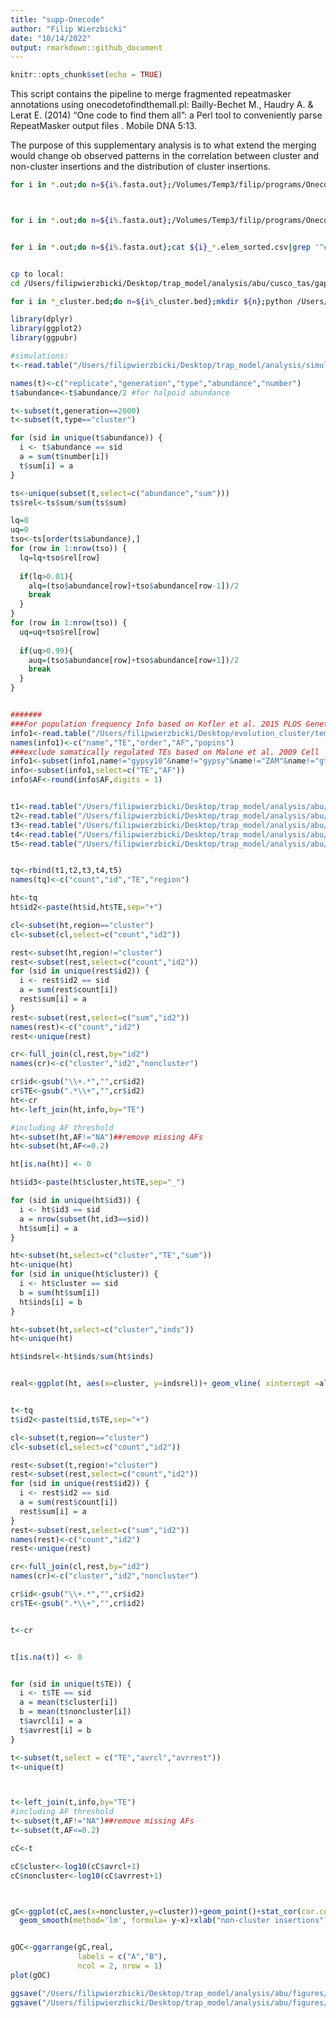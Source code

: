 ```yaml
---
title: "supp-Onecode"
author: "Filip Wierzbicki"
date: "10/14/2022"
output: rmarkdown::github_document
---
```


```r
knitr::opts_chunk$set(echo = TRUE)
```

This script contains the pipeline to merge fragmented repeatmasker annotations using onecodetofindthemall.pl:
Bailly-Bechet M., Haudry A. & Lerat E. (2014) “One code to find them all”: a Perl tool to conveniently parse RepeatMasker output files . Mobile DNA 5:13.

The purpose of this supplementary analysis is to what extend the merging would change ob observed patterns in the correlation between cluster and non-cluster insertions and the distribution of cluster insertions.

```bash

for i in *.out;do n=${i%.fasta.out};/Volumes/Temp3/filip/programs/Onecodetofindthemall/build_dictionary.pl --rm /Volumes/Temp3/filip/trap_model/whole-genome/repeatmasker/${i} --unknown > /Volumes/Temp3/filip/trap_model/onecode/file_dictionary/${n};done



for i in *.out;do n=${i%.fasta.out};/Volumes/Temp3/filip/programs/Onecodetofindthemall/one_code_to_find_them_all.pl --rm $i --ltr file_dictionary/${n} --length /Volumes/Temp3/filip/cluster20/resources/new_dmel_consensus_TEs.lengths --unknown;done


for i in *.out;do n=${i%.fasta.out};cat ${i}_*.elem_sorted.csv|grep '^###' > process/${n}_elem-compiled.rm;done


cp to local:
cd /Users/filipwierzbicki/Desktop/trap_model/analysis/abu/cusco_tas/gapped_combined-distinct/onecode

for i in *_cluster.bed;do n=${i%_cluster.bed};mkdir ${n};python /Users/filipwierzbicki/Desktop/trap_model/github/trapmodel/helper-scripts/assembly_TE-abundance_3types.py --clu $i --rm /Users/filipwierzbicki/Desktop/trap_model/analysis/abu/onecode-rm/${n}_elem-compiled.rm --output ${n}/ --sample ${n} --approach gapped_cusco_tas-onecode --minlen 100 --maxdiv 10.0 ;done

```

```R
library(dplyr)
library(ggplot2)
library(ggpubr)

#simulations:
t<-read.table("/Users/filipwierzbicki/Desktop/trap_model/analysis/simulations/storm2/constant-u/run3-seed/combined/tally-constant_u")

names(t)<-c("replicate","generation","type","abundance","number")
t$abundance<-t$abundance/2 #for halpoid abundance

t<-subset(t,generation==2000)
t<-subset(t,type=="cluster")

for (sid in unique(t$abundance)) { 
  i <- t$abundance == sid
  a = sum(t$number[i])
  t$sum[i] = a
} 

ts<-unique(subset(t,select=c("abundance","sum")))
ts$rel<-ts$sum/sum(ts$sum)

lq=0
uq=0
tso<-ts[order(ts$abundance),]
for (row in 1:nrow(tso)) { 
  lq=lq+tso$rel[row]
  
  if(lq>0.01){
    alq=(tso$abundance[row]+tso$abundance[row-1])/2
    break
  }
}
for (row in 1:nrow(tso)) { 
  uq=uq+tso$rel[row]
  
  if(uq>0.99){
    auq=(tso$abundance[row]+tso$abundance[row+1])/2
    break
  }
}


#######
###For population frequency Info based on Kofler et al. 2015 PLOS Genetics
info1<-read.table("/Users/filipwierzbicki/Desktop/evolution_cluster/temp/TEfamInfo_correct")
names(info1)<-c("name","TE","order","AF","popins")
###exclude somatically regulated TEs based on Malone et al. 2009 Cell
info1<-subset(info1,name!="gypsy10"&name!="gypsy"&name!="ZAM"&name!="gtwin"&name!="gypsy5"&name!="Tabor")
info<-subset(info1,select=c("TE","AF"))
info$AF<-round(info$AF,digits = 1)


t1<-read.table("/Users/filipwierzbicki/Desktop/trap_model/analysis/abu/cusco_tas/gapped_combined-distinct/onecode/Canton-S_gapped_cusco_tas-onecode_summary.forR")
t2<-read.table("/Users/filipwierzbicki/Desktop/trap_model/analysis/abu/cusco_tas/gapped_combined-distinct/onecode/DGRP-732_gapped_cusco_tas-onecode_summary.forR")
t3<-read.table("/Users/filipwierzbicki/Desktop/trap_model/analysis/abu/cusco_tas/gapped_combined-distinct/onecode/Iso1_gapped_cusco_tas-onecode_summary.forR")
t4<-read.table("/Users/filipwierzbicki/Desktop/trap_model/analysis/abu/cusco_tas/gapped_combined-distinct/onecode/Oregon-R_gapped_cusco_tas-onecode_summary.forR")
t5<-read.table("/Users/filipwierzbicki/Desktop/trap_model/analysis/abu/cusco_tas/gapped_combined-distinct/onecode/Pi2_gapped_cusco_tas-onecode_summary.forR")


tq<-rbind(t1,t2,t3,t4,t5)
names(tq)<-c("count","id","TE","region")

ht<-tq
ht$id2<-paste(ht$id,ht$TE,sep="+")

cl<-subset(ht,region=="cluster")
cl<-subset(cl,select=c("count","id2"))

rest<-subset(ht,region!="cluster")
rest<-subset(rest,select=c("count","id2"))
for (sid in unique(rest$id2)) { 
  i <- rest$id2 == sid
  a = sum(rest$count[i])
  rest$sum[i] = a
}
rest<-subset(rest,select=c("sum","id2"))
names(rest)<-c("count","id2")
rest<-unique(rest)

cr<-full_join(cl,rest,by="id2")
names(cr)<-c("cluster","id2","noncluster")

cr$id<-gsub("\\+.*","",cr$id2)
cr$TE<-gsub(".*\\+","",cr$id2)
ht<-cr
ht<-left_join(ht,info,by="TE")

#including AF threshold
ht<-subset(ht,AF!="NA")##remove missing AFs
ht<-subset(ht,AF<=0.2)

ht[is.na(ht)] <- 0

ht$id3<-paste(ht$cluster,ht$TE,sep="_")

for (sid in unique(ht$id3)) { 
  i <- ht$id3 == sid
  a = nrow(subset(ht,id3==sid))
  ht$sum[i] = a
}

ht<-subset(ht,select=c("cluster","TE","sum"))
ht<-unique(ht)
for (sid in unique(ht$cluster)) { 
  i <- ht$cluster == sid
  b = sum(ht$sum[i])
  ht$inds[i] = b
}

ht<-subset(ht,select=c("cluster","inds"))
ht<-unique(ht)

ht$indsrel<-ht$inds/sum(ht$inds)


real<-ggplot(ht, aes(x=cluster, y=indsrel))+ geom_vline( xintercept =alq,col="red")+ geom_vline( xintercept =auq,col="red") + geom_bar(stat="identity")+ylab("frequency")+xlab("cluster insertions")#+ geom_vline( xintercept =alq,col="red") + geom_vline( xintercept =auq,col="red")#+xlim(-1,160)+ylim(0,0.35)


t<-tq
t$id2<-paste(t$id,t$TE,sep="+")

cl<-subset(t,region=="cluster")
cl<-subset(cl,select=c("count","id2"))

rest<-subset(t,region!="cluster")
rest<-subset(rest,select=c("count","id2"))
for (sid in unique(rest$id2)) { 
  i <- rest$id2 == sid
  a = sum(rest$count[i])
  rest$sum[i] = a
}
rest<-subset(rest,select=c("sum","id2"))
names(rest)<-c("count","id2")
rest<-unique(rest)

cr<-full_join(cl,rest,by="id2")
names(cr)<-c("cluster","id2","noncluster")

cr$id<-gsub("\\+.*","",cr$id2)
cr$TE<-gsub(".*\\+","",cr$id2)


t<-cr


t[is.na(t)] <- 0


for (sid in unique(t$TE)) { 
  i <- t$TE == sid
  a = mean(t$cluster[i])
  b = mean(t$noncluster[i])
  t$avrcl[i] = a
  t$avrrest[i] = b
}

t<-subset(t,select = c("TE","avrcl","avrrest"))
t<-unique(t)



t<-left_join(t,info,by="TE")
#including AF threshold
t<-subset(t,AF!="NA")##remove missing AFs
t<-subset(t,AF<=0.2)

cC<-t

cC$cluster<-log10(cC$avrcl+1)
cC$noncluster<-log10(cC$avrrest+1)



gC<-ggplot(cC,aes(x=noncluster,y=cluster))+geom_point()+stat_cor(cor.coef.name="tau", method = "kendall", label.x = 0.5, label.y = 2,size=3)+ 
  geom_smooth(method='lm', formula= y~x)+xlab("non-cluster insertions")+ylab("cluster insertions")+scale_x_continuous(breaks=c(0,1.041393,2.004321,3.000434),labels=c("0","10","100","1000"))+scale_y_continuous(breaks=c(0,1.041393,2.004321,3.000434),labels=c("0","10","100","1000"))


gOC<-ggarrange(gC,real,
               labels = c("A","B"),
               ncol = 2, nrow = 1)
plot(gOC)

ggsave("/Users/filipwierzbicki/Desktop/trap_model/analysis/abu/figures/OneCode_cuscoTAS.png",width=8,height=6)
ggsave("/Users/filipwierzbicki/Desktop/trap_model/analysis/abu/figures/OneCode_cuscoTAS.pdf",width=8,height=6)


```